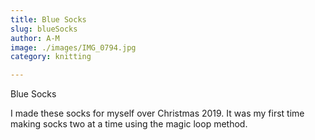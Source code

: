 ```yaml
---
title: Blue Socks
slug: blueSocks
author: A-M
image: ./images/IMG_0794.jpg
category: knitting

---
```


<div className="main-page-container">
  <p className="main-page-header">Blue Socks</p>


  <p className="post-text">
I made these socks for myself over Christmas 2019. It was my first time making socks two at a time using the magic loop method.
  </p>

</div>



